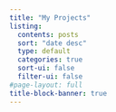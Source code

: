 ```yaml
---
title: "My Projects"
listing:
  contents: posts
  sort: "date desc"
  type: default
  categories: true
  sort-ui: false
  filter-ui: false
#page-layout: full
title-block-banner: true
---
```

